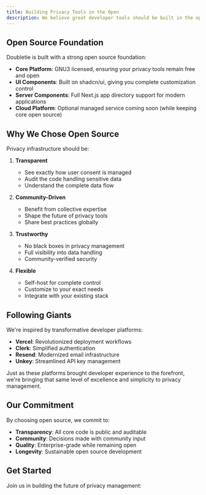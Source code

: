 ```yaml
---
title: Building Privacy Tools in the Open
description: We believe great developer tools should be built in the open, with transparency and community collaboration at their core. This philosophy guides how we're building modern privacy infrastructure.
---
```


## Open Source Foundation

Doubletie is built with a strong open source foundation:

- **Core Platform**: GNU3 licensed, ensuring your privacy tools remain free and open
- **UI Components**: Built on shadcn/ui, giving you complete customization control
- **Server Components**: Full Next.js app directory support for modern applications
- **Cloud Platform**: Optional managed service coming soon (while keeping core open source)

## Why We Chose Open Source

Privacy infrastructure should be:

1. **Transparent**
   - See exactly how user consent is managed
   - Audit the code handling sensitive data
   - Understand the complete data flow

2. **Community-Driven**
   - Benefit from collective expertise
   - Shape the future of privacy tools
   - Share best practices globally

3. **Trustworthy**
   - No black boxes in privacy management
   - Full visibility into data handling
   - Community-verified security

4. **Flexible**
   - Self-host for complete control
   - Customize to your exact needs
   - Integrate with your existing stack

## Following Giants

We're inspired by transformative developer platforms:

- **Vercel**: Revolutionized deployment workflows
- **Clerk**: Simplified authentication
- **Resend**: Modernized email infrastructure
- **Unkey**: Streamlined API key management

Just as these platforms brought developer experience to the forefront, we're bringing that same level of excellence and simplicity to privacy management.

## Our Commitment

By choosing open source, we commit to:

- **Transparency**: All core code is public and auditable
- **Community**: Decisions made with community input
- **Quality**: Enterprise-grade while remaining open
- **Longevity**: Sustainable open source development

## Get Started

Join us in building the future of privacy management:

<Cards>
  <Card 
    title="Contributing to doubletie.com" 
    description="Learn how to contribute and join our community"
    href="/docs/open-source/contributing" 
  />
  <Card 
    title="License" 
    description="Understanding the GNU3 license and your rights"
    href="/docs/open-source/license" 
  />
</Cards>